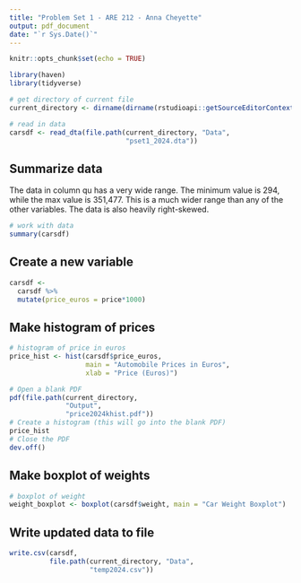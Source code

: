 ```yaml
---
title: "Problem Set 1 - ARE 212 - Anna Cheyette"
output: pdf_document
date: "`r Sys.Date()`"
---
```


```r
knitr::opts_chunk$set(echo = TRUE)
```


```r
library(haven)
library(tidyverse)

# get directory of current file
current_directory <- dirname(dirname(rstudioapi::getSourceEditorContext()$path))

# read in data
carsdf <- read_dta(file.path(current_directory, "Data",
                             "pset1_2024.dta"))

```


## Summarize data

The data in column qu has a very wide range. The minimum value is 294, while the max value is 351,477. This is a much wider range than any of the other variables. The data is also heavily right-skewed.

```r
# work with data
summary(carsdf)

```

## Create a new variable

```r
carsdf <-
  carsdf %>% 
  mutate(price_euros = price*1000)

```


## Make histogram of prices

```r

# histogram of price in euros
price_hist <- hist(carsdf$price_euros, 
                   main = "Automobile Prices in Euros",
                   xlab = "Price (Euros)")

# Open a blank PDF
pdf(file.path(current_directory, 
              "Output", 
              "price2024khist.pdf"))
# Create a histogram (this will go into the blank PDF)
price_hist
# Close the PDF
dev.off()

```

## Make boxplot of weights
```r

# boxplot of weight
weight_boxplot <- boxplot(carsdf$weight, main = "Car Weight Boxplot")

```

## Write updated data to file
```r
write.csv(carsdf, 
          file.path(current_directory, "Data",
                    "temp2024.csv"))
```